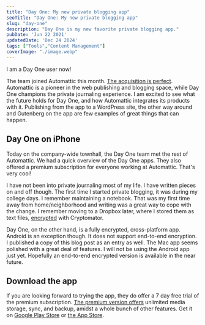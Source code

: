 ```yaml
---
title: "Day One: My new private blogging app"
seoTitle: "Day One: My new private blogging app"
slug: "day-one"
description: "Day One is my new favorite private blogging app."
pubDate: 'Jun 22 2021'
updatedDate: 'Dec 24 2024'
tags: ["Tools","Content Management"]
coverImage: "./image.webp"
---
```





I am a Day One user now!

The team joined Automattic this month. [The acquisition is perfect](https://dayoneapp.com/blog/day-one-at-automattic). Automattic is a pioneer in the web publishing and blogging space, while Day One champions the private journaling experience. I am excited to see what the future holds for Day One, and how Automattic integrates its products with it. Publishing from the app to a WordPress site, the other way around and Gutenberg on the app are few examples of great things that can happen.

## Day One on iPhone

Today on the company-wide townhall, the Day One team met the rest of Automattic. We had a quick overview of the Day One apps. They also offered a premium subscription for everyone working at Automattic. That's very cool!

I have not been into private journaling most of my life. I have written pieces on and off though. The first time I started private blogging, it was during my college days. I remember maintaining a notebook. That was my first time away from home/neighborhood and writing was a great way to cope with the change. I remember moving to a Dropbox later, where I stored them as text files, [encrypted](https://www.arun.blog/tags/encrypted-email/) with Cryptomator.

Day One, on the other hand, is a fully encrypted, cross-platform app. Android is an exception though. It does not support end-to-end encryption. I published a copy of this blog post as an entry as well. The Mac app seems polished with a great deal of features. I will not be using the Android app just yet. Hopefully an end-to-end encrypted version is available in the near future.

## Download the app

If you are looking forward to trying the app, they do offer a 7 day free trial of the premium subscription. [The premium version offers](https://dayoneapp.com/pricing/) unlimited media storage, sync, and backup, amidst a whole bunch of other features. Get it on [Google Play Store](https://play.google.com/store/apps/details?id=com.dayoneapp.dayone) or [the App Store](https://apps.apple.com/us/app/day-one/id1055511498).
